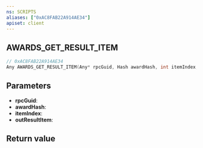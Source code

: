 ```yaml
---
ns: SCRIPTS
aliases: ["0xAC8FAB22A914AE34"]
apiset: client
---
```

## AWARDS_GET_RESULT_ITEM

```c
// 0xAC8FAB22A914AE34
Any AWARDS_GET_RESULT_ITEM(Any* rpcGuid, Hash awardHash, int itemIndex, Any* outResultItem);
```


## Parameters
* **rpcGuid**:
* **awardHash**:
* **itemIndex**:
* **outResultItem**:

## Return value